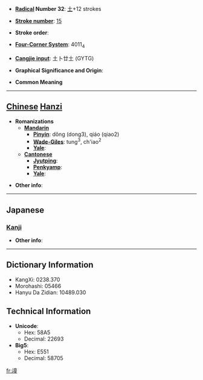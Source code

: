* '''[[Wiktionary:Chinese radical index| Radical]] Number 32''': [[Wiktionary:Chinese radical index 土|土]]+12 strokes

* '''[[Wiktionary:Chinese total strokes index|Stroke number]]''': [[Wiktionary:Chinese total strokes index 15|15]]

* '''Stroke order''': 

* '''[[Wiktionary:Chinese four corner index|Four-Corner System]]''': 4011<sub>4</sub>

* '''[[Wiktionary:Chinese Cangjie index|Cangjie input]]''': 土卜廿土 (GYTG)

* '''Graphical Significance and Origin''': 

* '''Common Meaning'''

----

== [[Chinese]] [[Hanzi]] ==

* '''Romanizations'''
** '''[[Mandarin]]'''
*** '''[[Pinyin]]''': dǒng (dong3), qiáo (qiao2)
*** '''[[Wade-Giles]]''': tung<sup>3</sup>, ch'iao<sup>2</sup>
*** '''[[Yale]]''': 
** '''[[Cantonese]]'''
*** '''[[Jyutping]]''':
*** '''[[Penkyamp]]''': 
*** '''[[Yale]]''': 

* '''Other info''': 

----

==Japanese==
===[[Kanji]]===
{{kanji|on readings=[[とう]] (tō), [[つ]] (tsu), [[たん]] (tan)
|kun readings=[[ありづか]] (arizuka)
}}

* '''Other info''':  

----

== Dictionary Information ==

* KangXi: 0238.370
* Morohashi: 05466
* Hanyu Da Zidian: 10489.030

== Technical Information ==

* '''Unicode''':
** Hex: 58A5
** Decimal: 22693
* '''Big5''':
** Hex: E551
** Decimal: 58705

[[fr:墥]]